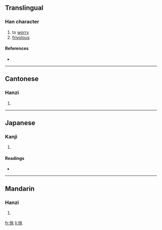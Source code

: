==Translingual==

===Han character===
{{Han char|rn=61|rad=心|as=06|sn=9|four=9201<sub>3</sub>|canj=心中一人 (PLMO), X心中一人 (XPLMO)}}

# to [[worry]]
# [[frivolous]]

====References====
* {{Han ref|kx=0383.400|dkj=10541|dj=0714.150|hdz=42297.040|uh=604C|ud=24652|bh=CEC9|bd=52937}}

----

==Cantonese==

===Hanzi===
{{yue-hanzi|jyut=|y=tiu1}}

# {{defn|Cantonese}}

----

==Japanese==

===Kanji===
{{ja-kanji|grade=|rs=心06}}

# {{defn|Japanese}}

====Readings====
* {{ja-readings|on=[[ちょう]] (chō), [[よう]] (yō)|kun=[[うすい]] (usui)}}

----

==Mandarin==

===Hanzi===
{{cmn-hanzi|pin=[[tiāo]] ([[tiao1]])|wg=t'iao<sup>1</sup>}}

# {{defn|Mandarin}}

[[fr:恌]]
[[li:恌]]